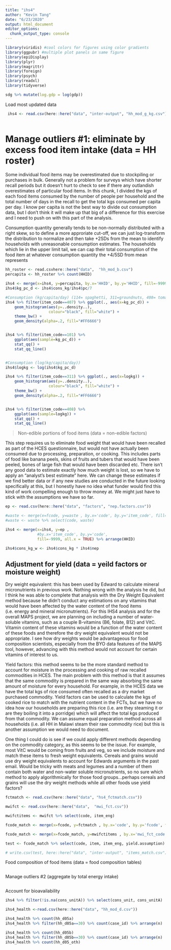 ```yaml
---
title: "ihs4"
author: "Kevin Tang"
date: "6/23/2020"
output: html_document
editor_options: 
  chunk_output_type: console
---
```


```r
library(viridis) #cool colors for figures using color gradients
library(ggpubr) #multiple plot panels in same figure
library(epiDisplay)
library(plyr)
library(magrittr)
library(foreign)
library(psych)
library(readxl)
library(tidyverse)

sdg %>% mutate(log.gdp = log(gdp))
```

Load most updated data
```r
 ihs4 <- read.csv(here::here("data", "inter-output", "hh_mod_g_kg.csv"))
      
```



# Manage outliers #1: eliminate by excess food item intake (data = HH roster)

Some individual food items may be overestimated due to stockpiling or purchases in bulk. Generally not a problem for surveys which have shorter recall periods but it doesn't hurt to check to see if there any outlandish overestimates of particular food items. In this chunk, I divided the kgs of each food items consumed by the number of people per household and the total number of days in the recall to get the total kgs consumed per capita per day. I know per capita is not the best way to divide out consumption data, but I don't think it will make up that big of a difference for this exercise and I need to push on with this part of the analysis. 

Consumption quantity generally tends to be non-normally distributed with a right skew, so to define a more approriate cut-off, we can just log-transform the distribution to normalize and then take +2SDs from the mean to identify households with unreasonable consumption estimates. The households which lie in the upper limit tail, we can cap their total consumption of the food item at whatever consumption quantity the +4/5SD from mean represents 
```r
hh_roster <- read.csvhere::here("data",  "hh_mod_b.csv")
percapita <- hh_roster %>% count(HHID)

ihs4 <- merge(x=ihs4, y=percapita, by.x='HHID', by.y='HHID', fill=-9999, all.x = TRUE)
ihs4$kg_pc_d <- ihs4$cons_kg/ihs4$pc/7

#Consumption (kg/capita/day) (114= spaghetti, 311=groundnuts, 408= tomatos, 101= maize flour,)
ihs4 %>% filter(item_code==407) %>% ggplot(., aes(x=kg_pc_d)) + 
    geom_histogram(aes(y=..density..),
                   colour="black", fill="white") +
    theme_bw() +
    geom_density(alpha=.2, fill="#FF6666")


ihs4 %>% filter(item_code==101) %>% 
    ggplot(aes(sample=kg_pc_d)) + 
    stat_qq() +
    stat_qq_line()


#Consumption (log(kg/capita/day))
ihs4$logkg <- log(ihs4$kg_pc_d)

ihs4 %>% filter(item_code==311) %>% ggplot(., aes(x=logkg)) + 
    geom_histogram(aes(y=..density..),
                   colour="black", fill="white") +
    theme_bw() +
    geom_density(alpha=.2, fill="#FF6666")


ihs4 %>% filter(item_code==408) %>% 
    ggplot(aes(sample=logkg)) + 
    stat_qq() +
    stat_qq_line()

```

>Non-edible portions of food items (data = non-edible factors)

This step requires us to eliminate food weight that would have been recalled as part of the HCES questionnaire, but would not have actually been consumed due to processing, preparation, or cooking. This includes parts of food like banana peels, skins of fruits and tubers that would have been peeled, bones of large fish that would have been discarded etc. There isn't any good data to estimate exactly how much weight is lost, so we have to apply an "analyst's best estimate" here. We can change these estimates if we find better data or if any new studies are conducted in the future looking specifically at this, but I honestly have no idea what funder would find this kind of work compelling enough to throw money at. We might just have to stick with the assumptions we have so far.
```r
ep <- read.csv(here::here("data", "factors", "nep.factors.csv"))

#waste <- merge(x=fcode, y=waste , by.x='code', by.y='item_code', fill=-9999, all.x = TRUE)
#waste <- waste %>% select(code, waste)

ihs4 <- merge(x=ihs4, y=ep , 
              #by.x='item_code', by.y='code',
              fill=-9999, all.x = TRUE) %>% arrange(HHID)

ihs4$cons_kg_w <- ihs4$cons_kg * ihs4$nep

```

## Adjustment for yield (data = yeild factors or moisture weight)

Dry weight equivalent: this has been used by Edward to calculate mineral micronutrients in previous work. Nothing wrong with the analysis he did, but I think he was able to complete that analysis with the Dry Weight Equivalent method because he didn’t conduct any estimations on any vitamins that would have been affected by the water content of the food items (i.e. energy and mineral micronutrients). For this IHS4 analysis and for the overall MAPS project, we are planning on including a number of water-soluble vitamins, such as a couple B-vitamins (B6, folate, B12) and VitC. Vitamin content of these vitamins would be a function of the water content of these foods and therefore the dry weight equivalent would not be appropriate. I see how dry weights would be advantageous for food composition scientists, especially from the BYO data features of the MAPS tool, however, advancing with this method would not account for certain vitamins of interest to us.
 
Yield factors: this method seems to be the more standard method to account for moisture in the processing and cooking of raw recalled commodities in HCES. The main problem with this method is that it assumes that the same commodity is prepared in the same way absorbing the same amount of moisture for every household. For example, in the HCES data we have the total kgs of rice consumed often recalled as a dry market purchased commodity. Yield factors can be used to calculate the kgs of cooked rice to match with the nutrient content in the FCTs, but we have no idea how our households are preparing this rice (i.e. are they steaming it or are they boiling it into a porridge) which will affect the total kgs produced from that commodity. We can assume equal preparation method across all households (i.e. all HH in Malawi steam their raw commodity rice) but this is another assumption we would need to document.
 
One thing I could do is see if we could apply different methods depending on the commodity category, as this seems to be the issue. For example, most VitC would be coming from fruits and veg, so we include moisture and match these items to fresh weight equivalents. Cereals and grains would use dry weight equivalents to account for Edwards arguments in the past email. Would be tricky with meats and legumes and a number of them contain both water and non-water soluble micronutrients, so no sure which method to apply algorithmically for those food groups…perhaps cereals and grains will use the dry weight methods while all other foods use yield factors?

```r
fctmatch <- read.csv(here::here("data", "hs4_fctmatch.csv"))

mwifct <- read.csv(here::here("data",  "mwi_fct.csv"))

mwifctitems <- mwifct %>% select(code, item_eng)

fcode_match <- merge(x=fcode, y=fctmatch , by.x='code', by.y='fcode', fill=-9999, all.x = TRUE) %>% select(code, item, mwi_fct_code, wa_fct_code, water_f, yield.factor, yield.assumption)

fcode_match <- merge(x=fcode_match, y=mwifctitems , by.x='mwi_fct_code', by.y='code', fill=-9999, all.x = TRUE) %>% arrange(code) %>% select(code, item, mwi_fct_code, item_eng, everything())

test <- fcode_match %>% select(code, item, item_eng, yield.assumption)

# write.csv(test, here::here("data", "inter-output", "items_match.csv")

```

Food composition of food items (data = food composition tables)
```r

```

Manage outliers #2 (aggregate by total energy intake)
```r

```

Account for bioavailability
```r
ihs4 %>% filter(!is.na(cons_unitA)) %>% select(cons_unit, cons_unitA)

```


```r
ihs4_health <-read.csv(here::here("data", "hh_mod_d.csv"))

ihs4_health %>% count(hh_d05a)
ihs4_health %>% filter(hh_d05a==30) %>% count(case_id) %>% arrange(n)

ihs4_health %>% count(hh_d05b)
ihs4_health %>% filter(hh_d05b==30) %>% count(case_id) %>% arrange(n)
ihs4_health %>% count(hh_d05_oth)

```

